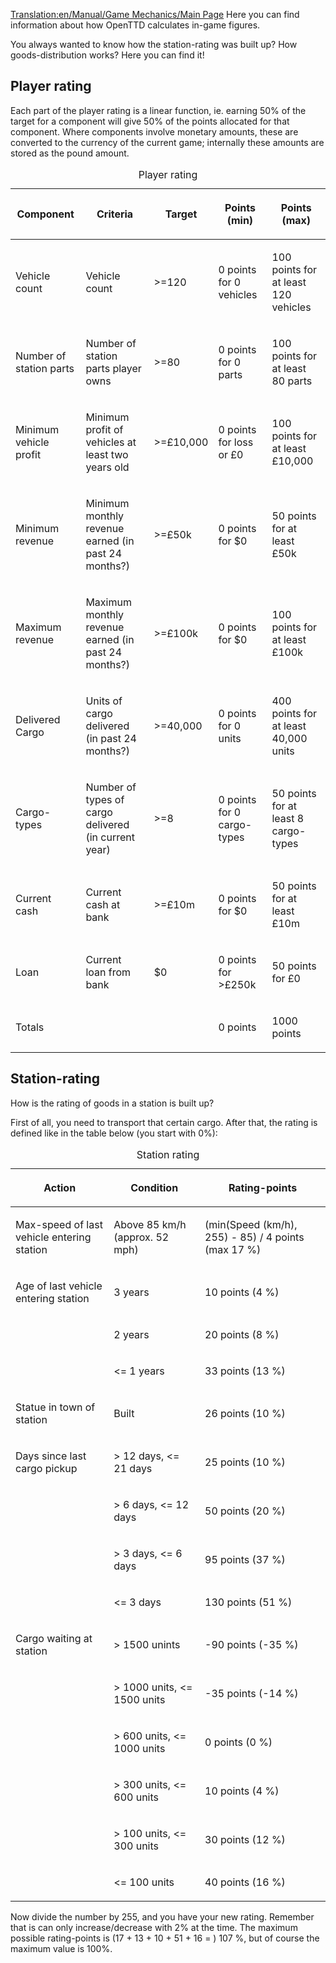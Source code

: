 [[Translation:en/Manual/Game Mechanics/Main Page]]
Here you can find information about how OpenTTD calculates in-game figures.

You always wanted to know how the station-rating was built up? How goods-distribution works? Here you can find it!

==Player rating==

Each part of the player rating is a linear function, ie. earning 50% of the target for a component will give 50% of the points allocated for that component. Where components involve monetary amounts, these are converted to the currency of the current game; internally these amounts are stored as the pound amount.

{| border="1"
|+Player rating
|-
! Component !! Criteria !! Target !! Points (min) !! Points (max)
|-
|Vehicle count||Vehicle count||>=120||0 points for 0 vehicles||100 points for at least 120 vehicles
|-
|Number of station parts||Number of station parts player owns||>=80||0 points for 0 parts||100 points for at least 80 parts
|-
|Minimum vehicle profit||Minimum profit of vehicles at least two years old||>=£10,000||0 points for loss or £0||100 points for at least £10,000
|-
|Minimum revenue||Minimum monthly revenue earned (in past 24 months?)||>=£50k||0 points for $0||50 points for at least £50k
|-
|Maximum revenue||Maximum monthly revenue earned (in past 24 months?)||>=£100k||0 points for $0||100 points for at least £100k
|-
|Delivered Cargo||Units of cargo delivered (in past 24 months?)||>=40,000||0 points for 0 units||400 points for at least 40,000 units
|-
|Cargo-types||Number of types of cargo delivered (in current year)||>=8||0 points for 0 cargo-types||50 points for at least 8 cargo-types
|-
|Current cash||Current cash at bank||>=£10m||0 points for $0||50 points for at least £10m
|-
|Loan||Current loan from bank||$0||0 points for >£250k||50 points for £0
|-
! Totals !!!!!! 0 points !! 1000 points
|}

==Station-rating==
How is the rating of goods in a station is built up?

First of all, you need to transport that certain cargo. After that, the rating is defined like in the table below (you start with 0%):

{| border="1"
|+ Station rating
|-
! Action !! Condition !! Rating-points
|-
| Max-speed of last vehicle entering station || Above 85 km/h (approx. 52 mph)|| (min(Speed (km/h), 255) - 85) / 4 points (max 17 %)
|-
| Age of last vehicle entering station || 3 years || 10 points (4 %)
|-
| || 2 years || 20 points (8 %)
|-
| || <= 1 years || 33 points (13 %)
|-
| Statue in town of station || Built || 26 points (10 %)
|-
| Days since last cargo pickup || > 12 days, <= 21 days || 25 points (10 %)
|-
| || > 6 days, <= 12 days || 50 points (20 %)
|-
| || > 3 days, <= 6 days || 95 points (37 %)
|-
| || <= 3 days || 130 points (51 %)
|-
| Cargo waiting at station || > 1500 unints || -90 points (-35 %)
|-
| || > 1000 units, <= 1500 units || -35 points (-14 %)
|-
| || > 600 units, <= 1000 units || 0 points (0 %)
|-
| || > 300 units, <= 600 units || 10 points (4 %)
|-
| || > 100 units, <= 300 units || 30 points (12 %)
|-
| || <= 100 units || 40 points (16 %)
|}

Now divide the number by 255, and you have your new rating. Remember that is can only increase/decrease with 2% at the time.
The maximum possible rating-points is (17 + 13 + 10 + 51 + 16 = ) 107 %, but of course the maximum value is 100%.